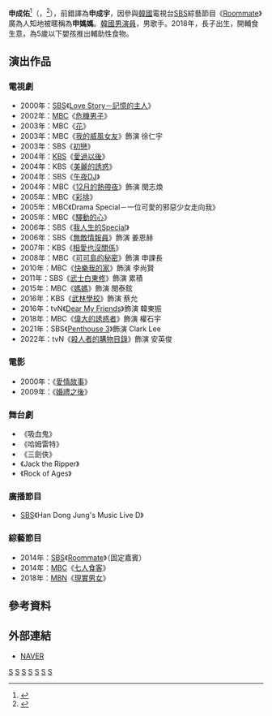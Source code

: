{{藝人
|姓名 = 申成佑
|類型 = 男藝人
|圖片 = 
|圖片尺寸 = 
|圖片簡介 = 
|本名 = 
|外文名 = 신성우
|外文 = ko
|羅馬拼音 = Shin Sung Woo
|英文名 =
|暱稱 = 申媽媽
|其他藝名 = 
|國籍 = {{KOR}}
|出生日期 = {{birth_date_and_age|1968|4|19}}
|出生地點 = {{KOR}}[[忠淸南道|忠淸南道]][[瑞山市|瑞山市]]
|宗教信仰 = 
|語言 = [[韓語|韓語]]
|職業 = [[演員|演員]]
|教育程度 = [[中央大學_(韓國)|中央大學]]美術系
|出道作品 = 
|出道日期 = 1988年
|代表作品 = 
|活躍年代 =
|唱片公司 = 
|經紀公司 = 
|相關團體 = 
|網站 = 
}}

'''申成佑'''<ref>{{Cite web |url=http://kpopn.com/2015/02/23/261752/ |title=歌手部分有提及 |access-date=2015-04-25 |archive-url=https://web.archive.org/web/20150429020521/http://kpopn.com/2015/02/23/261752/ |archive-date=2015-04-29 |dead-url=yes }}</ref>（{{lang-ko|'''신성우'''}}，{{bd|1968年|4月19日}}<ref>{{Cite web|url=http://tommynpartners.com/2017/11/01/%EC%8B%A0%EC%84%B1%EC%9A%B0-2/|title=토미상회-신성우 - TOMMY & PARTNERS|accessdate=2018-07-29|publisher=TOMMY & PARTNERS|language=ko|archive-date=2018-07-30|archive-url=https://web.archive.org/web/20180730021453/http://tommynpartners.com/2017/11/01/%EC%8B%A0%EC%84%B1%EC%9A%B0-2/|dead-url=no}}</ref>），前錯譯為'''申成宇'''，因參與[[韓國|韓國]]電視台[[SBS|SBS]]綜藝節目《[[Roommate|Roommate]]》廣為人知地被暱稱為'''申媽媽'''。[[韓國|韓國]][[男演員|男演員]]，男歌手。2018年，長子出生，開輔食生意，為5歲以下嬰孩推出輔助性食物。

== 演出作品 ==
=== 電視劇 ===
*2000年：[[SBS_(韓國)|SBS]]《[[Love_Story－記憶的主人|Love Story－記憶的主人]]》
*2002年：[[文化廣播_(韓國)|MBC]]《[[危機男子|危機男子]]》
*2003年：MBC《[[花_(電視劇)|花]]》
*2003年：MBC《[[我的威風女友|我的威風女友]]》飾演 徐仁宇
*2003年：SBS《[[初戀_(2003年電視劇)|初戀]]》
*2004年：[[韓國放送公社|KBS]]《[[愛過以後|愛過以後]]》
*2004年：KBS《[[美麗的誘惑|美麗的誘惑]]》
*2004年：SBS《[[午夜DJ|午夜DJ]]》
*2004年：MBC《[[12月的熱帶夜|12月的熱帶夜]]》飾演 閔志煥
*2005年：MBC《[[彩排_(韓國電視劇)|彩排]]》
*2005年：MBC《Drama Special－一位可愛的邪惡少女走向我》
*2005年：MBC《[[驛動的心|驛動的心]]》
*2006年：SBS《[[我人生的Special|我人生的Special]]》
*2006年：SBS《[[無敵情報員|無敵情報員]]》飾演 姜恩赫
*2007年：KBS《[[相愛也沒關係|相愛也沒關係]]》
*2008年：MBC《[[可可島的秘密|可可島的秘密]]》飾演 申課長
*2010年：MBC《[[快樂我的家|快樂我的家]]》飾演 李尚賢
*2011年：SBS《[[武士白東修|武士白東修]]》飾演 累積
*2015年：MBC《[[媽媽_(2015年電視劇)|媽媽]]》飾演 閔泰鉉
*2016年：KBS《[[武林學校|武林學校]]》飾演 蔡允
*2016年：tvN《[[Dear_My_Friends|Dear My Friends]]》飾演 韓東振
*2018年：MBC《[[偉大的誘惑者|偉大的誘惑者]]》飾演 權石宇
*2021年：SBS《[[Penthouse_3|Penthouse 3]]》飾演 Clark Lee
* 2022年：tvN《[[殺人者的購物目錄|殺人者的購物目錄]]》飾演 安英俊

=== 電影 ===
*2000年：《[[愛情故事(韓國電影)|愛情故事]]》
*2009年：《[[婚禮之後|婚禮之後]]》

=== 舞台劇 ===
*《吸血鬼》
*《哈姆雷特》
*《三劍俠》
*《Jack the Ripper》
* 《Rock of Ages》

=== 廣播節目 ===
*[[SBS_(韓國)|SBS]]《Han Dong Jung's Music Live D》

=== 綜藝節目 ===
*2014年：[[SBS_(韓國)|SBS]]《[[Roommate|Roommate]]》（固定嘉賓）
*2014年：[[文化廣播_(韓國)|MBC]]《[[七人食客|七人食客]]》
*2018年：[[MBN|MBN]]《[[現實男女|現實男女]]》

== 參考資料 ==
{{reflist}}

== 外部連結 ==
*[http://people.search.naver.com/search.naver?where=nexearch&sm=tab_ppn&query=%EC%8B%A0%EC%84%B1%EC%9A%B0&os=94535&ie=utf8&key=PeopleService NAVER] {{Wayback|url=http://people.search.naver.com/search.naver?where=nexearch&sm=tab_ppn&query=%EC%8B%A0%EC%84%B1%EC%9A%B0&os=94535&ie=utf8&key=PeopleService |date=20160304110945 }}{{ko}}

{{Roommate}}
[[Category:韓國電視演員|S]]
[[Category:韓國電影演員|S]]
[[Category:韓國舞台演員|S]]
[[Category:韓國廣播主持人|S]]
[[Category:韓國中央大學校友|S]]
[[Category:忠清南道出身人物|S]]
[[Category:申姓|S]]